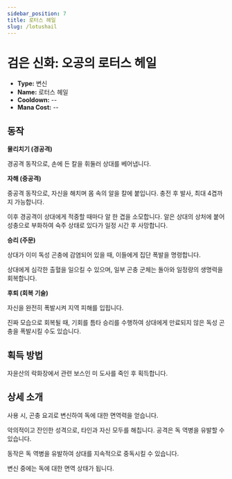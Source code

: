 ```yaml
---
sidebar_position: 7
title: 로터스 헤일
slug: /lotushail
---
```


# 검은 신화: 오공의 로터스 헤일

- **Type:** 변신
- **Name:** 로터스 헤일
- **Cooldown:** --
- **Mana Cost:** --

## 동작

**물리치기 (경공격)**

경공격 동작으로, 손에 든 칼을 휘둘러 상대를 베어냅니다.

**자해 (중공격)**

중공격 동작으로, 자신을 해치며 몸 속의 알을 칼에 붙입니다. 충전 후 발사, 최대 4겹까지 가능합니다.

이후 경공격이 상대에게 적중할 때마다 알 한 겹을 소모합니다. 알은 상대의 상처에 붙어 성충으로 부화하여 숙주 상태로 있다가 일정 시간 후 사망합니다.

**승리 (주문)**

상대가 이미 독성 곤충에 감염되어 있을 때, 이들에게 집단 폭발을 명령합니다.

상대에게 심각한 출혈을 일으킬 수 있으며, 일부 곤충 군체는 돌아와 일정량의 생명력을 회복합니다.

**후퇴 (회복 기술)**

자신을 완전히 폭발시켜 지역 피해를 입힙니다.

진짜 모습으로 회복될 때, 기회를 틈타 승리를 수행하여 상대에게 만료되지 않은 독성 곤충을 폭발시킬 수도 있습니다.

## 획득 방법

자윤산의 락화장에서 관련 보스인 미 도사를 죽인 후 획득합니다.

## 상세 소개

사용 시, 곤충 요괴로 변신하여 독에 대한 면역력을 얻습니다.

악의적이고 잔인한 성격으로, 타인과 자신 모두를 해칩니다. 공격은 독 역병을 유발할 수 있습니다.

동작은 독 역병을 유발하여 상대를 지속적으로 중독시킬 수 있습니다.

변신 중에는 독에 대한 면역 상태가 됩니다.